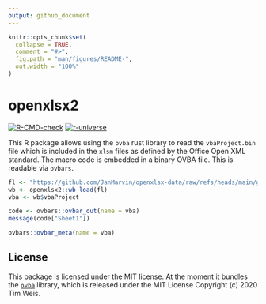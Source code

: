 ```yaml
---
output: github_document
---
```


<!-- README.md is generated from README.Rmd. Please edit that file -->

```r
knitr::opts_chunk$set(
  collapse = TRUE,
  comment = "#>",
  fig.path = "man/figures/README-",
  out.width = "100%"
)
```

# openxlsx2

<!-- badges: start -->
[![R-CMD-check](https://github.com/JanMarvin/ovbars/workflows/R-CMD-check/badge.svg)](https://github.com/JanMarvin/openxlsx2/actions)
[![r-universe](https://janmarvin.r-universe.dev/badges/openxlsx2)](https://janmarvin.r-universe.dev/ovbars)
<!-- badges: end -->

This R package allows using the `ovba` rust library to read the `vbaProject.bin` file which is included in the `xlsm` files as defined by the Office Open XML standard. The macro code is embedded in a binary OVBA file. This is readable via `ovbars`.

```r
fl <- "https://github.com/JanMarvin/openxlsx-data/raw/refs/heads/main/gh_issue_416.xlsm"
wb <- openxlsx2::wb_load(fl)
vba <- wb$vbaProject

code <- ovbars::ovbar_out(name = vba)
message(code["Sheet1"])

ovbars::ovbar_meta(name = vba)
```

## License

This package is licensed under the MIT license. At the moment it bundles the [`ovba`](https://github.com/tim-weis/ovba) library, which is released under the MIT License Copyright (c) 2020 Tim Weis. 
